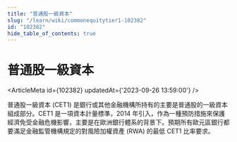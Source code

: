 ```yaml
---
title: "普通股一級資本"
slug: "/learn/wiki/commonequitytier1-102382"
id: "102382"
hide_table_of_contents: true
---
```



# 普通股一級資本

<ArticleMeta id={102382} updatedAt={'2023-09-26 13:59:00'} />
<div className='border-solid border-b border-t-0 my-4 border-[var(--ifm-color-gray-300)]' />

普通股一級資本 (CET1) 是銀行或其他金融機構所持有的主要是普通股的一級資本組成部分。CET1 是一項資本計量標準，2014 年引入，作為一種預防措施來保護經濟免受金融危機影響，主要是在歐洲銀行體系的背景下。預期所有歐元區銀行都要滿足金融監管機構規定的對風險加權資產 (RWA) 的最低 CET1 比率要求。
